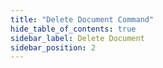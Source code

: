 ```yaml
---
title: "Delete Document Command"
hide_table_of_contents: true
sidebar_label: Delete Document
sidebar_position: 2
---
```





<LanguageSwitcher supportedLanguages={supportedLanguages} />

<LanguageContent language="csharp">
   <DeleteCsharp />
</LanguageContent>

<LanguageContent language="java">
   <DeleteJava />
</LanguageContent>

<LanguageContent language="python">
   <DeletePython />
</LanguageContent>

<LanguageContent language="php">
   <DeletePhp />
</LanguageContent>

<LanguageContent language="nodejs">
   <DeleteNodejs />
</LanguageContent>


<!---
### Commands
- [Get document](../../../client-api/commands/documents/get)
- [Put document](../../../client-api/commands/documents/put)
- [Send multiple commands using a batch](../../../client-api/commands/batches/how-to-send-multiple-commands-using-a-batch)


-->